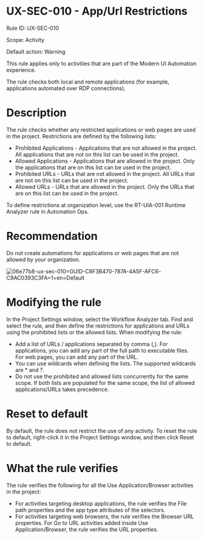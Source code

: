 ﻿# UX-SEC-010 - App/Url Restrictions

Rule ID: UX-SEC-010

Scope: Activity

Default action: Warning

This rule applies only to activities that are part of the Modern UI Automation
            experience.

The rule checks both local
            and remote applications (for example, applications automated over RDP
            connections).

# Description

The rule checks whether any restricted applications or web
                pages are used in the project. Restrictions are defined by the following
                lists:

* Prohibited Applications - Applications that are not allowed in the project. All applications that are not on this list can be used in the project.
* Allowed Applications - Applications that are allowed in the project. Only the applications that are on this list can be used in the project.
* Prohibited URLs - URLs that are not allowed in the project. All URLs that are not on this list can be used in the project.
* Allowed URLs - URLs that are allowed in the project. Only the URLs that are on this list can be used in the project.

To define restrictions at organization level, use the RT-UIA-001 Runtime Analyzer rule in
                Automation Ops.

# Recommendation

Do not
                create automations for applications or web pages that are not allowed by your
                organization.

![06e77b8-ux-sec-010=GUID-C8F3B470-787A-4A5F-AFC6-C9AC0393C3FA=1=en=Default](/images/06e77b8-ux-sec-010=GUID-C8F3B470-787A-4A5F-AFC6-C9AC0393C3FA=1=en=Default.png)

# Modifying the rule

In the
                    Project Settings window, select the Workflow Analyzer tab. Find
                and select the rule, and then define the restrictions for applications and URLs
                using the prohibited lists or the allowed lists. When modifying the rule:

* Add a list of URLs / applications separated by comma (,). For applications, you can add any part of the full path to executable files. For web pages, you can add any part of the URL.
* You can use wildcards when defining the lists. The supported wildcards are * and ?.
* Do not use the prohibited and allowed lists concurrently for the same scope. If both lists are populated for the same scope, the list of allowed applications/URLs takes precedence.

# Reset to default

By
                default, the rule does not restrict the use of any activity. To reset the rule to
                default, right-click it in the Project Settings window, and then click
                    Reset to default.

# What the rule verifies

The
                rule verifies the following for all the Use Application/Browser activities in
                the project:

* For activities targeting desktop applications, the rule verifies the File path properties and the app type attributes of the selectors.
* For activities targeting web browsers, the rule verifies the Browser URL properties. For Go to URL activities added inside Use Application/Browser, the rule verifies the URL properties.
